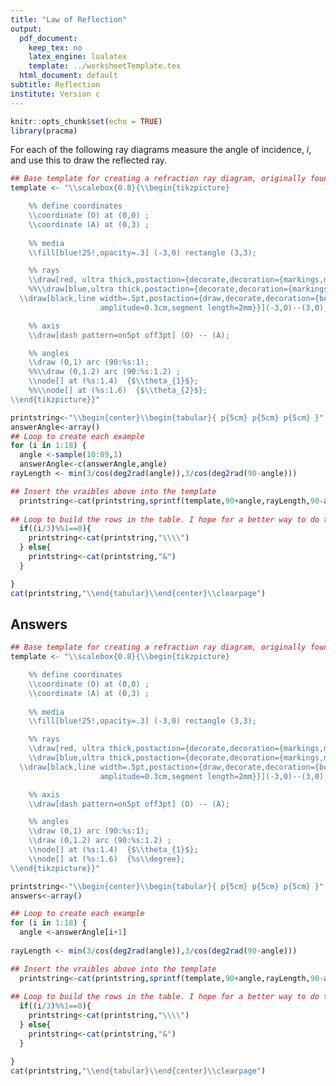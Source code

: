 ```yaml
---
title: "Law of Reflection"
output:
  pdf_document: 
    keep_tex: no
    latex_engine: lualatex
    template: ../worksheetTemplate.tex
  html_document: default
subtitle: Reflection
institute: Version c
---
```


```r
knitr::opts_chunk$set(echo = TRUE)
library(pracma)
```

For each of the following ray diagrams measure the angle of incidence, $i$, and use this to draw the reflected ray.

```r

## Base template for creating a refraction ray diagram, originally found here: http://texample.net/tikz/examples/refraction/
template <- "\\scalebox{0.8}{\\begin{tikzpicture}

    %% define coordinates
    \\coordinate (O) at (0,0) ;
    \\coordinate (A) at (0,3) ;
    
    %% media
    \\fill[blue!25!,opacity=.3] (-3,0) rectangle (3,3);

    %% rays
    \\draw[red, ultra thick,postaction={decorate,decoration={markings,mark=at position .65 with {\\arrow[scale=1,>=stealth]{<}}}}] (O) -- (%s:%s);
    %%\\draw[blue,ultra thick,postaction={decorate,decoration={markings,mark=at position .65 with {\\arrow[scale=1,>=stealth]{>}}}}] (O) -- (%s:%s)
  \\draw[black,line width=.5pt,postaction={draw,decorate,decoration={border,angle=-45,
                    amplitude=0.3cm,segment length=2mm}}](-3,0)--(3,0);

    %% axis
    \\draw[dash pattern=on5pt off3pt] (O) -- (A);

    %% angles
    \\draw (0,1) arc (90:%s:1);
    %%\\draw (0,1.2) arc (90:%s:1.2) ;
    \\node[] at (%s:1.4)  {$\\theta_{1}$};
    %%\\node[] at (%s:1.6)  {$\\theta_{2}$};
\\end{tikzpicture}}"

printstring<-"\\begin{center}\\begin{tabular}{ p{5cm} p{5cm} p{5cm} }"
answerAngle<-array()
## Loop to create each example
for (i in 1:18) {
  angle <-sample(10:89,1)
  answerAngle<-c(answerAngle,angle)
rayLength <- min(3/cos(deg2rad(angle)),3/cos(deg2rad(90-angle)))

## Insert the vraibles above into the template
  printstring<-cat(printstring,sprintf(template,90+angle,rayLength,90-angle,rayLength,90+angle,90-angle,mean(c(90,90+angle)),mean(c(90-angle,90))),"\\newline ",i,")\\newline",sep="")
  
## Loop to build the rows in the table. I hope for a better way to do this.
  if((i/3)%%1==0){
    printstring<-cat(printstring,"\\\\")
  } else{
    printstring<-cat(printstring,"&")
  }

}
cat(printstring,"\\end{tabular}\\end{center}\\clearpage")
```

## Answers

```r

## Base template for creating a refraction ray diagram, originally found here: http://texample.net/tikz/examples/refraction/
template <- "\\scalebox{0.8}{\\begin{tikzpicture}

    %% define coordinates
    \\coordinate (O) at (0,0) ;
    \\coordinate (A) at (0,3) ;
    
    %% media
    \\fill[blue!25!,opacity=.3] (-3,0) rectangle (3,3);

    %% rays
    \\draw[red, ultra thick,postaction={decorate,decoration={markings,mark=at position .65 with {\\arrow[scale=1,>=stealth]{<}}}}] (O) -- (%s:%s);
    \\draw[blue,ultra thick,postaction={decorate,decoration={markings,mark=at position .65 with {\\arrow[scale=1,>=stealth]{>}}}}] (O) -- (%s:%s);
  \\draw[black,line width=.5pt,postaction={draw,decorate,decoration={border,angle=-45,
                    amplitude=0.3cm,segment length=2mm}}](-3,0)--(3,0);

    %% axis
    \\draw[dash pattern=on5pt off3pt] (O) -- (A);

    %% angles
    \\draw (0,1) arc (90:%s:1);
    \\draw (0,1.2) arc (90:%s:1.2) ;
    \\node[] at (%s:1.4)  {$\\theta_{1}$};
    \\node[] at (%s:1.6)  {%s\\degree};
\\end{tikzpicture}}"

printstring<-"\\begin{center}\\begin{tabular}{ p{5cm} p{5cm} p{5cm} }"
answers<-array()

## Loop to create each example
for (i in 1:18) {
  angle <-answerAngle[i+1]
  
rayLength <- min(3/cos(deg2rad(angle)),3/cos(deg2rad(90-angle)))

## Insert the vraibles above into the template
  printstring<-cat(printstring,sprintf(template,90+angle,rayLength,90-angle,rayLength,90+angle,90-angle,mean(c(90,90+angle)),mean(c(90-angle,90)),angle),"\\newline ",i,")\\newline",sep="")
  
## Loop to build the rows in the table. I hope for a better way to do this.
  if((i/3)%%1==0){
    printstring<-cat(printstring,"\\\\")
  } else{
    printstring<-cat(printstring,"&")
  }

}
cat(printstring,"\\end{tabular}\\end{center}\\clearpage")
```